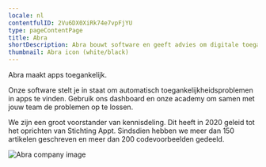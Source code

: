 ```yaml
---
locale: nl
contentfulID: 2Vu6DX0XiRk74e7vpFjYU
type: pageContentPage
title: Abra
shortDescription: Abra bouwt software en geeft advies om digitale toegankelijkheid voor iedereen begrijpelijk te maken.
thumbnail: Abra icon (white/black)
---
```


Abra maakt apps toegankelijk.

Onze software stelt je in staat om automatisch toegankelijkheidsproblemen in apps te vinden. Gebruik ons dashboard en onze academy om samen met jouw team de problemen op te lossen.

We zijn een groot voorstander van kennisdeling. Dit heeft in 2020 geleid tot het oprichten van Stichting Appt. Sindsdien hebben we meer dan 150 artikelen geschreven en meer dan 200 codevoorbeelden gedeeld.

<CustomLink url="https://abra.nl" label="Bezoek de website van Abra" external={true} appearance="primary button" />

<Image src="/img/light/Abra company.jpg" alt="Abra company image"/>